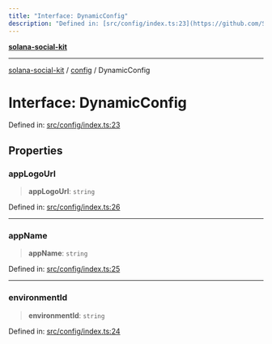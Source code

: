 ```yaml
---
title: "Interface: DynamicConfig"
description: "Defined in: [src/config/index.ts:23](https://github.com/SendArcade/solana-app-kit/blob/bd4b3556b8f469c27ebb06f4df65b3a36b43ba3b/src/config/index.ts#L23)"
---
```


[**solana-social-kit**](../../README.mdx)

***

[solana-social-kit](../../README.mdx) / [config](../README.mdx) / DynamicConfig

# Interface: DynamicConfig

Defined in: [src/config/index.ts:23](https://github.com/SendArcade/solana-app-kit/blob/bd4b3556b8f469c27ebb06f4df65b3a36b43ba3b/src/config/index.ts#L23)

## Properties

### appLogoUrl

> **appLogoUrl**: `string`

Defined in: [src/config/index.ts:26](https://github.com/SendArcade/solana-app-kit/blob/bd4b3556b8f469c27ebb06f4df65b3a36b43ba3b/src/config/index.ts#L26)

***

### appName

> **appName**: `string`

Defined in: [src/config/index.ts:25](https://github.com/SendArcade/solana-app-kit/blob/bd4b3556b8f469c27ebb06f4df65b3a36b43ba3b/src/config/index.ts#L25)

***

### environmentId

> **environmentId**: `string`

Defined in: [src/config/index.ts:24](https://github.com/SendArcade/solana-app-kit/blob/bd4b3556b8f469c27ebb06f4df65b3a36b43ba3b/src/config/index.ts#L24)
